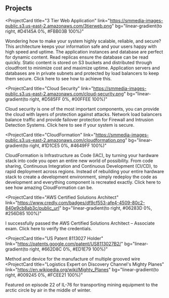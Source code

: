 ## Projects

<ProjectCard
  title="3 Tier Web Application"
  link="https://smmedia-images-public.s3.us-east-2.amazonaws.com/3tierweb.png"
  bg="linear-gradient(to right, #D4145A 0%, #FBB03B 100%)"
>
  Wondering how to make your system highly scalable, reliable, and secure? This architecture keeps your information safe and your users happy with high speed and uptime.
  The application instances and database are perfect for dynamic content. Read replicas ensure the database can be read quickly.
  Static content is stored on S3 buckets and distributed through cloudfront to minimize cost and maximize uptime.
  Application servers and databases are in private subnets and protected by load balancers to keep them secure.
  Click here to see how to achieve this.
</ProjectCard>

<ProjectCard
  title="Cloud Security"
  link="https://smmedia-images-public.s3.us-east-2.amazonaws.com/cloud-security.png"
    bg="linear-gradient(to right, #D585FF 0%, #00FFEE 100%)"
>
Cloud security is one of the most important components, you can provide the cloud with layers of protection against attacks.
Network load balancers balance traffic and provide failover protection for Firewall and Intrusion Detection Systems.
  Click here to see if your system is secure.
</ProjectCard>

<ProjectCard
  title="CloudFormation"
  link="https://smmedia-images-public.s3.us-east-2.amazonaws.com/cloudformation.png"
    bg="linear-gradient(to right, #1D1CE5 0%, #4649FF 100%)"
>
CloudFormation is Infrastructure as Code (IAC), by turning your hardware stack into code you open an entire new world of possibility.
  From code sharing, Continuous Integration and Continuous Development (CI/CD), to rapid deployment across regions.
  Instead of rebuilding your entire hardware stack to create a development environment, simply redeploy the code as development and everything component is recreated exactly.
  Click here to see how amazing CloudFormation can be.
</ProjectCard>

<ProjectCard
  title="AWS Certified Solutions Architect"
  link="https://www.credly.com/badges/df9cf553-afe4-4509-80c2-840e9cb8ab3c/public_url"
    bg="linear-gradient(to right, #06283D 0%, #256D85 100%)"
>
I successfully passed the AWS Certified Solutions Architect – Associate exam.
  Click here to verify the credentials.
</ProjectCard>

<ProjectCard
  title="US Patent 8113027 Holder"
  link="https://patents.google.com/patent/US8113027B2/"
  bg="linear-gradient(to right, #662D8C 0%, #ED1E79 100%)"
>
  Method and device for the manufacture of multiple grooved wire 
</ProjectCard>
<ProjectCard
  title="Logistics Expert on Discovery Channel's Mighty Planes"
  link="https://en.wikipedia.org/wiki/Mighty_Planes"
  bg="linear-gradient(to right, #009245 0%, #FCEE21 100%)"
>
  Featured on episode 22 of IL-76 for transporting mining equipment to the arctic circle by air in the middle of winter.
</ProjectCard>
